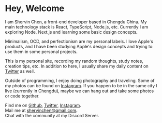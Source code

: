 # Hey, Welcome

I am Shervin Chen, a front-end developer based in Chengdu China. My main technology stack is React, TypeScript, Node.js, etc. Currently I am exploring Node, Next.js and learning some basic design concepts.

Minimalism, OCD, and perfectionism are my personal labels. I love Apple's products, and I have been studying Apple's design concepts and trying to use them in some personal projects.

This is my personal site, recording my random thoughts, study notes, creation tips, etc. In addition to here, I usually share my daily content on [Twitter](https://twitter.com/shervinchen) as well.

Outside of programming, I enjoy doing photography and traveling. Some of my photos can be found on [Instagram](https://instagram.com/shervinchen). If you happen to be in the same city I live (currently in Chengdu), maybe we can hang out and take some photos or code together.

Find me on [Github](https://github.com/shervinchen), [Twitter](https://twitter.com/shervinchen), [Instagram](https://instagram.com/shervinchen).<br />
Mail me at [shervinchen@gmail.com](mailto:shervinchen@gmail.com).<br />
Chat with the community at my Discord Server.<br />

